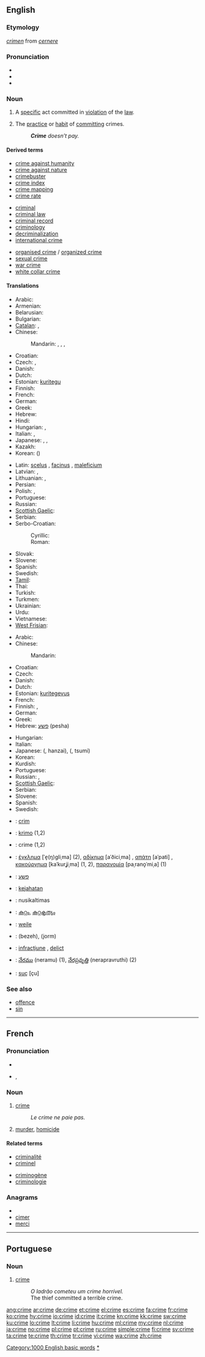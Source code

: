 ==English==
{{wikipedia}}

===Etymology===
{{etyl|la}} ''[[crimen]]'' from ''[[cernere]]''

===Pronunciation===
* {{IPA|/kɹaɪm/}}
* {{audio|en-us-crime.ogg|Audio (US)}}
* {{rhymes|aɪm}}

===Noun===
{{en-noun|s|-}}

# {{countable}} A [[specific]] act committed in [[violation]] of the [[law]].
# {{uncountable}} The [[practice]] or [[habit]] of [[commit]]ting crimes.
#: '''''Crime''' doesn’t pay.''

====Derived terms====
{{rel-top3|Terms derived from "crime"}}
* [[crime against humanity]]
* [[crime against nature]]
* [[crimebuster]]
* [[crime index]]
* [[crime mapping]]
* [[crime rate]]
{{rel-mid3}}
* [[criminal]]
* [[criminal law]]
* [[criminal record]]
* [[criminology]]
* [[decriminalization]]
* [[international crime]]
{{rel-mid3}}
* [[organised crime]] / [[organized crime]]
* [[sexual crime]]
* [[war crime]]
* [[white collar crime]]
{{rel-bottom}}

====Translations====
{{trans-top|act violating the law}}
* Arabic: {{t|ar|جريمة|f|tr=jariima|sc=Arab}}
* Armenian: {{t-|hy|հանցանք|tr=hanc’ank’}}
* Belarusian: {{t|be|злачынства|n|tr=zlačýnstva|sc=Cyrl}}
* Bulgarian: {{t+|bg|престъпление|n}}
* [[Catalan]]: {{t|ca|crim,|m}},  {{t|ca|delicte|m}}
* Chinese:
*: Mandarin: {{t|zh|罪|tr=zuì|sc=Hani}}, {{t|zh|罪行|tr=zuìxíng|sc=Hani}}, {{t|zh|刑事犯罪|tr=xíngshì fànzuì|sc=Hani}}, {{t|zh|犯罪|tr=fànzuì|sc=Hani}}
* Croatian: {{t-|hr|zločin|m|alt=zlòčin}}
* Czech: {{t+|cs|zločin|m}}, {{t-|cs|trestný čin|m}}
* Danish: {{t|da|forbrydelse|c}}
* Dutch: {{t+|nl|misdaad|f}}
* Estonian: [[kuritegu]]
* Finnish: {{t+|fi|rikos}}
* French: {{t|fr|crime|m}}
* German: {{t+|de|Verbrechen|n}}
* Greek: {{t+|el|έγκλημα|n}}
* Hebrew: {{t|he|פשע|m|tr=pesha|sc=Hebr}}
* Hindi: {{t|hi|अपराध|m|tr=aprādh|sc=Deva}}
* Hungarian: {{t|hu|bűntény}}, {{t|hu|bűntett}}
* Italian: {{t+|it|crimine|m}}, {{t+|it|delitto|m}}
* Japanese: {{t|ja|犯罪|tr=はんざい, hanzai|sc=Jpan}}, {{t|ja|罪|tr=つみ, tsumi|sc=Jpan}}, {{t|ja|犯行|tr=はんこう, hankō|sc=Jpan}}
* Kazakh: {{t|kk|қылмыс|tr=qılmıs|sc=Cyrl|xs=Kazakh}}
* Korean: {{t+|ko|범죄|tr=beomjoe|sc=Hang}} ({{t|ko|犯罪|sc=Hang}})
{{trans-mid}}
* Latin: [[scelus]] {{n}}, [[facinus]] {{n}}, [[maleficium]] {{n}}
* Latvian: {{t|lv| noziegšanās}}, {{t|lv|noziegums|m}}
* Lithuanian: {{t|lt|nusikaltimas|m}}, {{t|lt|nusižengimas|m}}
* Persian: {{t|fa|جرم|tr=jorm|sc=fa-Arab}}
* Polish: {{t+|pl|przestępstwo|n}}, {{t+|pl|zbrodnia|f}}
* Portuguese: {{t+|pt|crime|m}}
* Russian: {{t+|ru|преступление|n|tr=prestuplénije}}
* [[Scottish Gaelic]]: {{t-|gd|eucoir|f|xs=Scottish Gaelic}}
* Serbian: {{t-|sr|zločin|m}}
* Serbo-Croatian:
*: Cyrillic: {{t|sh|злочин|m|alt=зло̀чин}}
*: Roman: {{t|sh|zločin|m|alt=zlòčin}}
* Slovak: {{t|sk|zločin|m}}
* Slovene: {{t+|sl|zločin|m}}
* Spanish: {{t+|es|delito|m}}
* Swedish: {{t+|sv|brott|n}}
* [[Tamil]]: {{t|ta|குற்றம்|tr=kutram|xs=Tamil}}
* Thai: {{t|th|อาชญากรรม|tr=àatyaagam|sc=Thai}}
* Turkish: {{t|tr|suç}}
* Turkmen: {{t|tk|jenaýat|xs=Turkmen}}
* Ukrainian: {{t|uk|злочин|m|tr=zlóčyn|sc=Cyrl}}
* Urdu: {{t|ur|اپرادھ|m|tr=aprādh|sc=ur-Arab}}
* Vietnamese: {{t|vi|tội ác}}
* [[West Frisian]]: {{t-|fy|misdied|xs=West Frisian}}
{{trans-bottom}}

{{trans-top|practice or habit of committing crimes}}
* Arabic: {{t|ar|جريمة|f|tr=jariima|sc=Arab}}
* Chinese:
*: Mandarin: {{t|zh|罪行|tr=zuìxíng|sc=Hani}}
* Croatian: {{t-|hr|zločin|m|alt=zlòčin}}
* Czech: {{t-|cs|zločinnost|f}}
* Danish: {{t|da|kriminalitet|c}}
* Dutch: {{t+|nl|misdaad|f}}
* Estonian: [[kuritegevus]]
* French: {{t|fr|crime|m}}
* Finnish: {{t+|fi|rikollisuus}}, {{t+|fi|rikos}}
* German: {{t+|de|Verbrechen|n}}
* Greek: {{t+|el|εγκληματικότητα|f}}
* Hebrew: [[פשע]] (pesha) {{m}}
{{trans-mid}}
* Hungarian: {{t+|hu|bűnözés}}
* Italian: {{t-|it|criminalità|f}}
* Japanese: {{Jpan|[[犯罪]]}} ({{Jpan|[[はんざい]]}}, hanzai), {{Jpan|[[罪]]}} ({{Jpan|[[つみ]]}}, tsumi)
* Korean: {{t+|ko|범죄|tr=beomjoe|sc=Hang}}
* Kurdish: {{t+|ku|جه‌ریمه‌|sc=ku-Arab}}
* Portuguese: {{t+|pt|crime|m}}
* Russian: {{t+|ru|преступление|n|tr=prestuplénije}}, {{t|ru|преступность|n|tr=prestúpnost'}}
* [[Scottish Gaelic]]: {{t-|gd|eucoireachd|f|xs=Scottish Gaelic}}
* Serbian: {{t-|sr|zločin|m}}
* Slovene: {{t+|sl|zločin|m}}
* Spanish: {{t+|es|delincuencia|m}}
* Swedish: {{t+|sv|brottslighet|c}}
{{trans-bottom}}

{{checktrans-top}}
* {{ttbc|Catalan}}: [[crim]] {{m}}
* {{ttbc|Esperanto}}: [[krimo]] (1,2)
* {{ttbc|French}}: crime {{f}} (1,2)
* {{ttbc|Greek}}: [[έγκλημα]] [ˈe̞(ŋ)ɡliˌma] {{n}} (2), [[αδίκημα]] [aˈðiciˌma] {{n}}, [[απάτη]] [aˈpati] {{f}}, [[κακούργημα]] [kaˈkurʝiˌma] {{n}} (1, 2), [[παρανομία]] [paˌrano̞ˈmiˌa] {{f}} (1)
* {{ttbc|Hebrew}}: [[פשע]] {{m}}
* {{ttbc|Indonesian}}: [[jahat|kejahatan]]
* {{ttbc|Lithuanian}}: nusikaltimas {{m}}
* {{ttbc|Malayalam}}: [[കുറ്റം]], [[കുറ്റകൃത്യം]]
* {{ttbc|Manchu}}: [[weile]]
* {{ttbc|Persian}}: {{fa-Arab|[[بزه]]}} (bezeh), {{fa-Arab|[[جرم]]}} (jorm)
* {{ttbc|Romanian}}: [[infracţiune]] {{f}}, [[delict]] {{n}}
* {{ttbc|Telugu}}: [[నేరము]] (neramu) (1), [[నేరప్రవృత్తి]] (nerapravruthi) (2)
* {{ttbc|Turkish}}: [[suç]] [çu]
{{trans-bottom}}

===See also===
* [[offence]]
* [[sin]]

[[Category:1000 English basic words]]
[[Category:Crime|*]]

----

==French==

===Pronunciation===
* {{audio|Fr-crime.ogg|audio}}
* {{IPA|/kʁim/|lang=fr}}, {{SAMPA|/kRim/}}

===Noun===
{{fr-noun|m}}

# [[#English|crime]]
#: ''Le crime ne paie pas.''
# [[murder]], [[homicide]]

====Related terms====
{{top2}}
* [[criminalité]]
* [[criminel]]
{{mid2}}
* [[criminogène]]
* [[criminologie]]
{{bottom}}

===Anagrams===
* {{alphagram|ceimr}}
* [[cimer#French|cimer]]
* [[merci#French|merci]]

----

==Portuguese==

===Noun===
{{infl|pt|noun|g=m}}

# [[#English|crime]]
#: ''O ladrão cometeu um crime horrível.''
#: The thief committed a terrible crime.

[[ang:crime]]
[[ar:crime]]
[[de:crime]]
[[et:crime]]
[[el:crime]]
[[es:crime]]
[[fa:crime]]
[[fr:crime]]
[[ko:crime]]
[[hy:crime]]
[[io:crime]]
[[id:crime]]
[[it:crime]]
[[kn:crime]]
[[kk:crime]]
[[sw:crime]]
[[ku:crime]]
[[lo:crime]]
[[lt:crime]]
[[li:crime]]
[[hu:crime]]
[[ml:crime]]
[[my:crime]]
[[nl:crime]]
[[ja:crime]]
[[no:crime]]
[[pl:crime]]
[[pt:crime]]
[[ru:crime]]
[[simple:crime]]
[[fi:crime]]
[[sv:crime]]
[[ta:crime]]
[[te:crime]]
[[th:crime]]
[[tr:crime]]
[[vi:crime]]
[[wa:crime]]
[[zh:crime]]